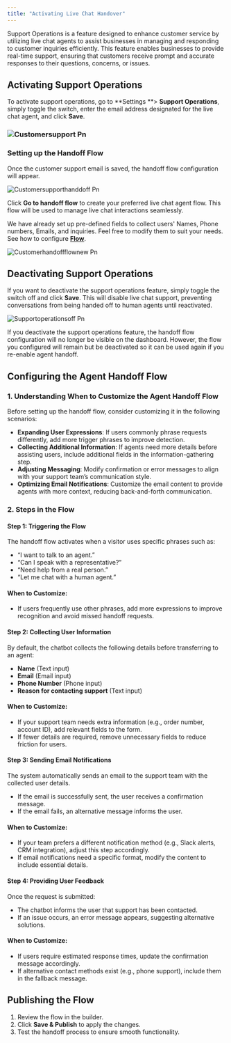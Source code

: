 ```yaml
---
title: "Activating Live Chat Handover"
---
```


Support Operations is a feature designed to enhance customer service by utilizing live chat agents to assist businesses in managing and responding to customer inquiries efficiently. This feature enables businesses to provide real-time support, ensuring that customers receive prompt and accurate responses to their questions, concerns, or issues.

## Activating Support Operations

To activate support operations, go to **Settings **\> **Support Operations**, simply toggle the switch, enter the email address designated for the live chat agent, and click **Save**.

### ![Customersupport Pn](/images/customersupport.png)

### Setting up the Handoff Flow

Once the customer support email is saved, the handoff flow configuration will appear.

![Customersupporthanddoff Pn](/images/customersupporthanddoff.png)

Click **Go to handoff flow** to create your preferred live chat agent flow. This flow will be used to manage live chat interactions seamlessly. 

We have already set up pre-defined fields to collect users' Names, Phone numbers, Emails, and inquiries. Feel free to modify them to suit your needs. See how to configure [**Flow**](https://help.aichat.com/Flows).

![Customerhandoffflownew Pn](/images/customerhandoffflownew.png)

## Deactivating Support Operations

If you want to deactivate the support operations feature, simply toggle the switch off and click **Save**. This will disable live chat support, preventing conversations from being handed off to human agents until reactivated.

![Supportoperationsoff Pn](/images/supportoperationsoff.png)

If you deactivate the support operations feature, the handoff flow configuration will no longer be visible on the dashboard. However, the flow you configured will remain but be deactivated so it can be used again if you re-enable agent handoff.

## **Configuring the Agent Handoff Flow**

### **1. Understanding When to Customize the Agent Handoff Flow**

Before setting up the handoff flow, consider customizing it in the following scenarios:

- **Expanding User Expressions**: If users commonly phrase requests differently, add more trigger phrases to improve detection.
- **Collecting Additional Information**: If agents need more details before assisting users, include additional fields in the information-gathering step.
- **Adjusting Messaging**: Modify confirmation or error messages to align with your support team’s communication style.
- **Optimizing Email Notifications**: Customize the email content to provide agents with more context, reducing back-and-forth communication.

### **2. Steps in the Flow**

#### **Step 1: Triggering the Flow**

The handoff flow activates when a visitor uses specific phrases such as:

- “I want to talk to an agent.”
- “Can I speak with a representative?”
- “Need help from a real person.”
- “Let me chat with a human agent.”

#### **When to Customize:**

- If users frequently use other phrases, add more expressions to improve recognition and avoid missed handoff requests.

#### **Step 2: Collecting User Information**

By default, the chatbot collects the following details before transferring to an agent:

- **Name** (Text input)
- **Email** (Email input)
- **Phone Number** (Phone input)
- **Reason for contacting support** (Text input)

#### **When to Customize:**

- If your support team needs extra information (e.g., order number, account ID), add relevant fields to the form.
- If fewer details are required, remove unnecessary fields to reduce friction for users.

#### **Step 3: Sending Email Notifications**

The system automatically sends an email to the support team with the collected user details.

- If the email is successfully sent, the user receives a confirmation message.
- If the email fails, an alternative message informs the user.

#### **When to Customize:**

- If your team prefers a different notification method (e.g., Slack alerts, CRM integration), adjust this step accordingly.
- If email notifications need a specific format, modify the content to include essential details.

#### **Step 4: Providing User Feedback**

Once the request is submitted:

- The chatbot informs the user that support has been contacted.
- If an issue occurs, an error message appears, suggesting alternative solutions.

#### **When to Customize:**

- If users require estimated response times, update the confirmation message accordingly.
- If alternative contact methods exist (e.g., phone support), include them in the fallback message.

## **Publishing the Flow**

1. Review the flow in the builder.
2. Click **Save & Publish** to apply the changes.
3. Test the handoff process to ensure smooth functionality.